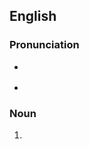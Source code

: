 ==English==

===Pronunciation===
* {{a|RP}} {{IPA|/ˈbəʊdɪŋz/|lang=en}}
* {{a|GenAm}} {{IPA|/ˈboʊdɪŋz/|lang=en}}

===Noun===
{{head|en|noun form}}

# {{plural of|boding|lang=en}}